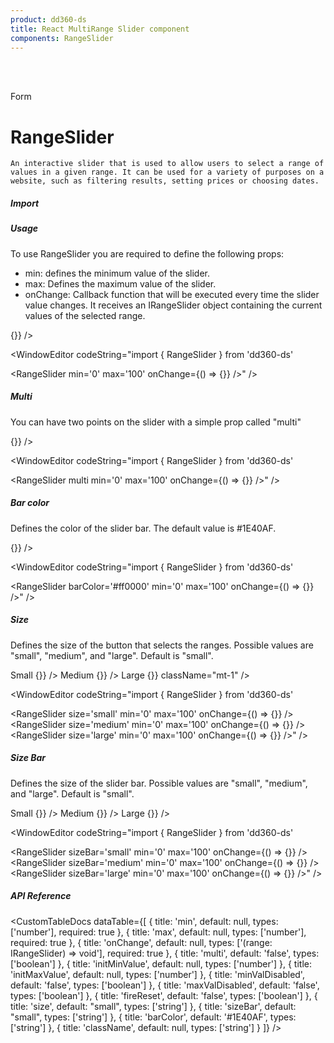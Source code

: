 ```yaml
---
product: dd360-ds
title: React MultiRange Slider component
components: RangeSlider
---
```


<br id='top' />
<br />

<Label>Form</Label>

# <span name="floating-nav">RangeSlider</span>

    An interactive slider that is used to allow users to select a range of values in a given range. It can be used for a variety of purposes on a website, such as filtering results, setting prices or choosing dates.


##### <span name="floating-nav">Import</span>

<WindowEditor codeString="import { RangeSlider } from 'dd360-ds'" />
<WindowEditor codeString="import RangeSlider from 'dd360-ds/RangeSlider'" />

##### <span name="floating-nav">Usage</span>

To use RangeSlider you are required to define the following props:

- min: defines the minimum value of the slider.
- max: Defines the maximum value of the slider.
- onChange: Callback function that will be executed every time the slider value changes. It receives an IRangeSlider object containing the current values of the selected range.

<ContainerComponentDoc className="gap-y-2">
    <RangeSlider min="0" max="100" onChange={() => {}} />
</ContainerComponentDoc>

<WindowEditor codeString="import { RangeSlider } from 'dd360-ds'

<RangeSlider min='0' max='100' onChange={() => {}} />" />

##### <span name="floating-nav">Multi</span>

You can have two points on the slider with a simple prop called "multi"

<ContainerComponentDoc className="gap-y-2">
    <RangeSlider multi min="0" max="100" onChange={() => {}} />
</ContainerComponentDoc>

<WindowEditor codeString="import { RangeSlider } from 'dd360-ds'

<RangeSlider multi min='0' max='100' onChange={() => {}} />" />

##### <span name="floating-nav">Bar color</span>

Defines the color of the slider bar.
The default value is #1E40AF.

<ContainerComponentDoc className="gap-y-2">
    <RangeSlider barColor="#ff0000" min="0" max="100" onChange={() => {}} />
</ContainerComponentDoc>

<WindowEditor codeString="import { RangeSlider } from 'dd360-ds'

<RangeSlider barColor='#ff0000' min='0' max='100' onChange={() => {}} />" />

##### <span name="floating-nav">Size</span>

Defines the size of the button that selects the ranges. Possible values are "small", "medium", and "large". Default is "small".

<ContainerComponentDoc className="gap-y-2">
    <Text>Small</Text>
    <RangeSlider className="mb-3" size='small' min='0' max='100' onChange={() => {}} />
    <Text>Medium</Text>
    <RangeSlider className="mb-3" size='medium' min='0' max='100' onChange={() => {}} />
    <Text>Large</Text>
    <RangeSlider className="mb-3" size='large' min='0' max='100' onChange={() => {}} className="mt-1" /> 
</ContainerComponentDoc>

<WindowEditor codeString="import { RangeSlider } from 'dd360-ds'

<RangeSlider size='small' min='0' max='100' onChange={() => {}} />
<RangeSlider size='medium' min='0' max='100' onChange={() => {}} />
<RangeSlider size='large' min='0' max='100' onChange={() => {}} />" />


##### <span name="floating-nav">Size Bar</span>

Defines the size of the slider bar. Possible values are "small", "medium", and "large". Default is "small".

<ContainerComponentDoc className="gap-y-2">
    <Text>Small</Text>
    <RangeSlider className="mb-3" sizeBar='small' min='0' max='100' onChange={() => {}} />
    <Text>Medium</Text>
    <RangeSlider className="mb-3" sizeBar='medium' min='0' max='100' onChange={() => {}} />
    <Text>Large</Text>
    <RangeSlider className="mb-3" sizeBar='large' min='0' max='100' onChange={() => {}} /> 
</ContainerComponentDoc>

<WindowEditor codeString="import { RangeSlider } from 'dd360-ds'

<RangeSlider sizeBar='small' min='0' max='100' onChange={() => {}} />
<RangeSlider sizeBar='medium' min='0' max='100' onChange={() => {}} />
<RangeSlider sizeBar='large' min='0' max='100' onChange={() => {}} />" />

##### <span name="floating-nav">API Reference</span>

<CustomTableDocs
    dataTable={[
        { title: 'min', default: null, types: ['number'], required: true },
        { title: 'max', default: null, types: ['number'], required: true },
        { title: 'onChange', default: null, types: ['(range: IRangeSlider) => void'], required: true },
        { title: 'multi', default: 'false', types: ['boolean'] },
        { title: 'initMinValue', default: null, types: ['number'] },
        { title: 'initMaxValue', default: null, types: ['number'] },
        { title: 'minValDisabled', default: 'false', types: ['boolean'] },
        { title: 'maxValDisabled', default: 'false', types: ['boolean'] },
        { title: 'fireReset', default: 'false', types: ['boolean'] },
        { title: 'size', default: "small", types: ['string'] },
        { title: 'sizeBar', default: "small", types: ['string'] },
        { title: 'barColor', default: '#1E40AF', types: ['string'] },
        { title: 'className', default: null, types: ['string'] }
    ]}
/>

<BackAndForwardController />